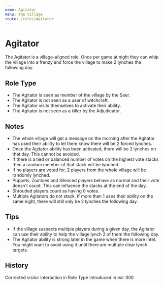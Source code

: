 ```yaml
---
name: Agitator
menu: The Village
route: /roles/Agitator
---
```



# Agitator

The Agitator is a village-aligned role. Once per game at night they can whip the village into a frenzy and force the village to make 2 lynches the following day.

## Role Type

- The Agitator is seen as member of the village by the Seer.
- The Agitator is not seen as a user of witchcraft.
- The Agitator visits themselves to activate their ability.
- The Agitator is not seen as a killer by the Adjudicator.

## Notes

- The whole village will get a message on the morning after the Agitator has used their ability to let them know there will be 2 forced lynches.
- Once the Agitator ability has been activated, there will be 2 lynches on that day. This cannot be avoided.
- If there is a tied or balanced number of votes on the highest vote stacks then a random member of that stack will be lynched.
- If no players are voted for, 2 players from the whole village will be randomly lynched.
- Puppets, Zombies and Silenced players behave as normal and their vote doesn't count. This can influence the stacks at the end of the day.
- Shrouded players count as having 0 votes.
- Multiple Agitators do not stack. If more than 1 uses their ability on the same night, there will still only be 2 lynches the following day.

## Tips

- If the village suspects multiple players during a given day, the Agitator can use their ability to help the village lynch 2 of them the following day.
- The Agitator ability is strong later in the game when there is more intel. You might want to avoid using it until there are multiple clear lynch targets.

## History

<Timeline lineColor="white">
  <Event interval="2019-12-03">
    Corrected visitor interaction in Role Type
  </Event>
  <Event interval="2019-01-01">Introduced in ext-300</Event>
</Timeline>
